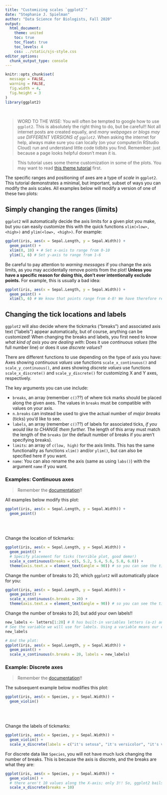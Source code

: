 ```yaml
---
title: "Customizing scales `ggplot2`"
date: "Stephanie J. Spielman"
author: "Data Science for Biologists, Fall 2020"
output: 
  html_document:
    theme: united
    toc: true
    toc_float: true
    toc_levels: 4
    css: ../static/sjs-style.css
editor_options: 
  chunk_output_type: console
---
```




```r
knitr::opts_chunk$set(
  message = FALSE,
  warning = FALSE,
  fig.width = 4,
  fig.height = 3
)
library(ggplot2)
```
<br>

> WORD TO THE WISE: You will often be tempted to google how to use `ggplot2`. This is absolutely the right thing to do, but be careful!! Not all internet posts are created equally, and _many webpages or blogs may use DIFFERENT VERSIONS of `ggplot2`_. When asking the internet for help, always make sure you can locally (on your computer/in RStudio Cloud) run and understand little code tidbits you find. Remember: just because a page looks helpful doesn't mean it is.

> This tutorial uses some theme customization in some of the plots. You may want to read [this theme tutorial](http://htmlpreview.github.io/?https://github.com/sjspielman/datascience_for_biologists/blob/master/fall2020/tutorials/themes.html) first.

The specific ranges and positioning of axes are a type of *scale* in `ggplot2`. This tutorial demonstrates a minimal, but important, subset of ways you can modify the axis scales. All examples below will modify a version of one of these two plots:

## Simply changing the ranges (limits)

`ggplot2` will automatically decide the axis limits for a given plot you make, but you can easily customize this with the quick functions `xlim(<low>, <high>)` and `ylim(<low>, <high>)`. For example:

```r
ggplot(iris, aes(x = Sepal.Length, y = Sepal.Width)) + 
  geom_point() +
  xlim(0, 10) + # Set x-axis to range from 0-10
  ylim(1, 6) # Set y-axis to range from 1-6
```

Be careful to pay attention to *warning messages* if you change the axis limits, as you may accidentally remove points from the plot! **Unless you have a specific reason for doing this, don't ever intentionally exclude points.** For example, this is usually a bad idea:


```r
ggplot(iris, aes(x = Sepal.Length, y = Sepal.Width)) + 
  geom_point() +
  xlim(5, 6) # We know that points range from 4-8! We have therefore removed a bunch of points from the final plot
```


## Changing the tick locations and labels 

`ggplot2` will also decide where the tickmarks ("breaks") and associated axis text ("labels") appear automatically, but of course, anything can be customized! When changing the breaks and labels, you first need to know *what kind of axis you are dealing with*: Does it use *continuous values* (the full number line) or does it use *discrete values*?

There are different functions to use depending on the type of axis you have: Axes showing *continuous values* use functions `scale_x_continuous()` and `scale_y_continuous()`, and axes showing *discrete values* use functions `scale_x_discrete()` and `scale_y_discrete()` for customizing X and Y axes, respectively. 

The key arguments you can use include:

+ `breaks`, an array (remember `c()`??) of where tick marks should be placed along the given axes. The values in `breaks` must be compatible with values on your axis.
+ `n.breaks` can instead be used to give the actual number of *major breaks* (ticks) you'd like to see. 
+ `labels`, an array (remember `c()`??) of labels for associated ticks, *if you would like to CHANGE them further.* The length of this array must match the length of the `breaks` (or the default number of breaks if you aren't specifying breaks).
+ `limits`: an array of `c(low, high)` for the axis limits. This has the same functionality as functions `xlim()` and/or `ylim()`, but can also be specified here if you want.
+ `name`: You can also rename the axis (same as using `labs()`) with the argument `name` if you want.

### Examples: Continuous axes

> Remember the [documentation](https://ggplot2.tidyverse.org/reference/scale_continuous.html)!!

All examples below modify this plot:
```r
ggplot(iris, aes(x = Sepal.Length, y = Sepal.Width)) + 
  geom_point()
```

<br><br>

Change the location of tickmarks:
```r
ggplot(iris, aes(x = Sepal.Length, y = Sepal.Width)) + 
  geom_point() + 
  # Specify placement for ticks (terrible plot, good demo!)
  scale_x_continuous(breaks = c(5, 5.2, 5.4, 5.6, 5.8, 6.0)) + 
  theme(axis.text.x = element_text(angle = 90)) # so you can see the tick labels clearly
```

Change the number of breaks to 20, which `ggplot2` will automatically place for you:
```r
ggplot(iris, aes(x = Sepal.Length, y = Sepal.Width)) + 
  geom_point() + 
  scale_x_continuous(n.breaks = 20) +
  theme(axis.text.x = element_text(angle = 90)) # so you can see the tick labels clearly
```

Change the number of breaks to 20, but add your own labels!!
```r
new_labels <- letters[1:20] # R has built-in variables letters (a-z) and LETTERS (A-Z). This line says, "take the 1st-20th value in letters and save to a variable called `new_labels`". 
# See the variable we will use for labels. Using a variable means our code is more reproducible!
new_labels

# And the plot:
ggplot(iris, aes(x = Sepal.Length, y = Sepal.Width)) + 
  geom_point() + 
  scale_x_continuous(n.breaks = 20, labels = new_labels)
```




### Example: Discrete axes

> Remember the [documentation](https://ggplot2.tidyverse.org/reference/scale_discrete.html)!!

The subsequent example below modifies this plot:
```r
ggplot(iris, aes(x = Species, y = Sepal.Width)) + 
  geom_violin()
```

<br><br>

Change the labels of tickmarks:
```r
ggplot(iris, aes(x = Species, y = Sepal.Width)) + 
  geom_violin() + 
  scale_x_discrete(labels = c("it's setosa", "it's versicolor", "it's virginica"))
```

For discrete data like `Species`, you will not have much luck changing the number of breaks. This is because the axis is discrete, and the breaks are what they are:
```r
ggplot(iris, aes(x = Species, y = Sepal.Width)) + 
  geom_violin() + 
  # there aren't 10 values along the X-axis; only 3!! So, ggplot2 bails.
  scale_x_discrete(breaks = 10)
```

